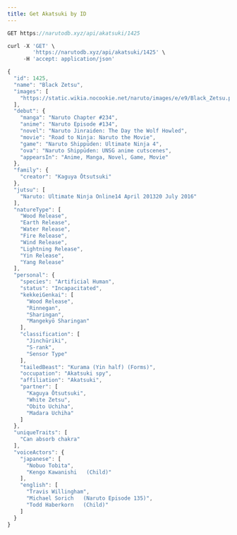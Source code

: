 ```yaml
---
title: Get Akatsuki by ID
---
```


```js
GET https://narutodb.xyz/api/akatsuki/1425
```

```js
curl -X 'GET' \
        'https://narutodb.xyz/api/akatsuki/1425' \
     -H 'accept: application/json'
```

```js
{
  "id": 1425,
  "name": "Black Zetsu",
  "images": [
    "https://static.wikia.nocookie.net/naruto/images/e/e9/Black_Zetsu.png/revision/latest/scale-to-width-down/300?cb=20220215005248"
  ],
  "debut": {
    "manga": "Naruto Chapter #234",
    "anime": "Naruto Episode #134",
    "novel": "Naruto Jinraiden: The Day the Wolf Howled",
    "movie": "Road to Ninja: Naruto the Movie",
    "game": "Naruto Shippūden: Ultimate Ninja 4",
    "ova": "Naruto Shippūden: UNSG anime cutscenes",
    "appearsIn": "Anime, Manga, Novel, Game, Movie"
  },
  "family": {
    "creator": "Kaguya Ōtsutsuki"
  },
  "jutsu": [
    "Naruto: Ultimate Ninja Online14 April 201320 July 2016"
  ],
  "natureType": [
    "Wood Release",
    "Earth Release",
    "Water Release",
    "Fire Release",
    "Wind Release",
    "Lightning Release",
    "Yin Release",
    "Yang Release"
  ],
  "personal": {
    "species": "Artificial Human",
    "status": "Incapacitated",
    "kekkeiGenkai": [
      "Wood Release",
      "Rinnegan",
      "Sharingan",
      "Mangekyō Sharingan"
    ],
    "classification": [
      "Jinchūriki",
      "S-rank",
      "Sensor Type"
    ],
    "tailedBeast": "Kurama (Yin half) (Forms)",
    "occupation": "Akatsuki spy",
    "affiliation": "Akatsuki",
    "partner": [
      "Kaguya Ōtsutsuki",
      "White Zetsu",
      "Obito Uchiha",
      "Madara Uchiha"
    ]
  },
  "uniqueTraits": [
    "Can absorb chakra"
  ],
  "voiceActors": {
    "japanese": [
      "Nobuo Tobita",
      "Kengo Kawanishi   (Child)"
    ],
    "english": [
      "Travis Willingham",
      "Michael Sorich   (Naruto Episode 135)",
      "Todd Haberkorn   (Child)"
    ]
  }
}
```
